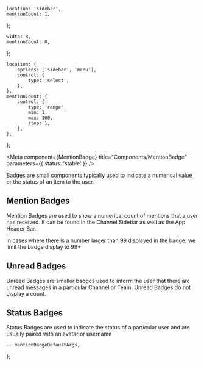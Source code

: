 

    location: 'sidebar',
    mentionCount: 1,
};

    width: 8,
    mentionCount: 0,
};

    location: {
        options: ['sidebar', 'menu'],
        control: {
            type: 'select',
        },
    },
    mentionCount: {
        control: {
            type: 'range',
            min: 1,
            max: 100,
            step: 1,
        },
    },
};

<Meta component={MentionBadge} title="Components/MentionBadge" parameters={{ status: 'stable' }} />

<Title>Badges</Title>

<Subtitle>
    Badges are small components typically used to indicate a numerical value or the status of an
    item to the user.
</Subtitle>

## Mention Badges

Mention Badges are used to show a numerical count of mentions that a user has received. It can be found in
the Channel Sidebar as well as the App Header Bar.

In cases where there is a number larger than 99 displayed in the badge, we limit the badge display to 99+

## Unread Badges

Unread Badges are smaller badges used to inform the user that there are unread messages in a particular
Channel or Team. Unread Badges do not display a count.

## Status Badges

Status Badges are used to indicate the status of a particular user and are usually paired with an avatar
or username

    ...mentionBadgeDefaultArgs,
};

<Canvas hidden>
    <Story
        name="Mention Badges"
        argTypes={mentionBadgeArgTypes}
        args={{
            ...mentionBadgeDefaultArgs,
        }}
    >
        {(args) => <MentionBadge {...args} />}
    </Story>
    <Story
        name="Unread Badges"
        args={{
            ...unreadBadgeDefaultArgs,
        }}
    >
        {(args) => <MentionBadge {...args} />}
    </Story>
</Canvas>
